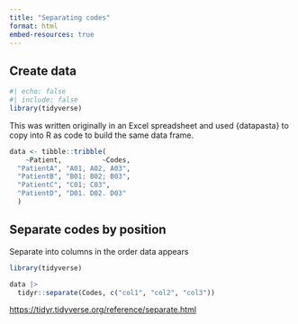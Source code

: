 ```yaml
---
title: "Separating codes"
format: html
embed-resources: true
---
```


## Create data

```r
#| echo: false
#| include: false
library(tidyverse)
```


This was written originally in an Excel spreadsheet and used {datapasta} to copy into R as code to build the same data frame.

```r
data <- tibble::tribble(
    ~Patient,          ~Codes,
  "PatientA", "A01, A02, A03",
  "PatientB", "B01; B02; B03",
  "PatientC", "C01; C03",
  "PatientD", "D01. D02. D03"
  )

```


## Separate codes by position

Separate into columns in the order data appears

```r
library(tidyverse)

data |> 
  tidyr::separate(Codes, c("col1", "col2", "col3"))
```


[https://tidyr.tidyverse.org/reference/separate.html](https://tidyr.tidyverse.org/reference/separate.html)
